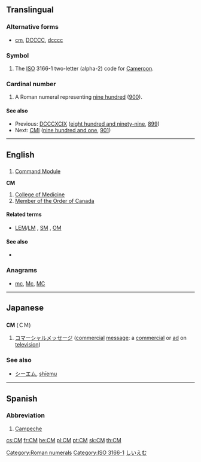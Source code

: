 {{also|cm|Cm|cM}}
==Translingual==

===Alternative forms===
* {{sense|roman numeral}} [[cm]], [[DCCCC]], [[dcccc]]
===Symbol===
{{head|mul|symbol}}

# The [[ISO]] 3166-1 two-letter (alpha-2) code for [[Cameroon]].

===Cardinal number===
{{head|mul|number}}

# A Roman numeral representing [[nine hundred]] ([[900]]).

====See also====
* Previous: [[DCCCXCIX]] ([[eight hundred and ninety-nine]], [[899]])
* Next: [[CMI]] ([[nine hundred and one]], [[901]])

[[Category:Roman numerals]]
[[Category:ISO 3166-1]]
----

==English==
{{wikipedia}}

==={{initialism-old|en}}===
{{en-noun}}

# {{US|space science}} [[Command Module]]

'''CM'''

# [[College of Medicine]]
# [[Member of the Order of Canada]]

====Related terms====
* {{sense|Command Module}} [[LEM]]/[[LM]] , [[SM]] , [[OM]]

====See also====
* {{sense|Command Module}} {{pedia|Command Module}}

===Anagrams===
* [[mc#English|mc]], [[Mc#English|Mc]], [[MC#English|MC]]

----

==Japanese==

==={{initialism|lang=ja}}===
'''CM''' (ＣＭ)

# [[コマーシャルメッセージ]] ([[commercial]] [[message]]: a [[commercial]] or [[ad]] on [[television]])

===See also===
* [[シーエム]], [[shīemu]]

[[Category:ja:Advertising|しいえむ]]

----

==Spanish==

===Abbreviation===
{{head|es|abbreviation}}

# [[Campeche]] {{gloss|Mexican state}}

[[cs:CM]]
[[fr:CM]]
[[he:CM]]
[[pl:CM]]
[[pt:CM]]
[[sk:CM]]
[[th:CM]]
